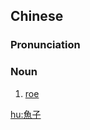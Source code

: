 {{also|鱼子}}
==Chinese==
{{zh-forms|s=鱼子}}

===Pronunciation===
{{zh-pron
|m=yúzǐ
|m-s=yu2zi3
|c=jyu4 zi2
|mn=xm,zz,kh:hî-chí/qz:hîr-chí/tp:hû-chí
|cat=n
}}

===Noun===
{{zh-noun}}

# [[roe]] {{gloss|eggs of fish}}

[[hu:魚子]]